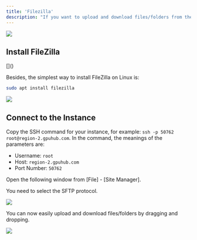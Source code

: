 ```yaml
---
title: 'Filezilla'
description: "If you want to upload and download files/folders from the instance more conveniently, you can use FileZilla: it's free and available on all platforms (Mac, Linux, Windows)."
---
```


![](/images/logo-filezilla.png)

## Install FileZilla

<Card title="Filezilla Official Download" icon="download" horizontal href="https://filezilla-project.org/">
  []()
</Card>

Besides, the simplest way to install FileZilla on Linux is: 

```bash bash
sudo apt install filezilla
```
![](/images/bestpractices-filezilla-1.png)

## Connect to the Instance

Copy the SSH command for your instance, for example: `ssh -p 50762 root@region-2.gpuhub.com`. In the command, the meanings of the parameters are:

- Username: `root`
- Host: `region-2.gpuhub.com`
- Port Number: `50762`

Open the following window from [File] - [Site Manager].

<Note>
You need to select the SFTP protocol.
</Note>

![](/images/bestpractices-filezilla-2.png)

You can now easily upload and download files/folders by dragging and dropping.

![](/images/bestpractices-filezilla-3.png)
